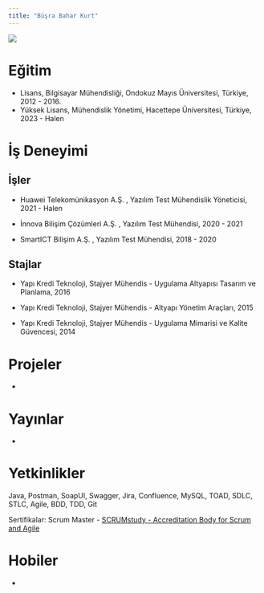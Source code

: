 ```yaml
---
title: "Büşra Bahar Kurt"
---
```


![](/assets/images/bbaharkurt.jpeg){fig-align="center"}

# Eğitim

-   Lisans, Bilgisayar Mühendisliği, Ondokuz Mayıs Üniversitesi, Türkiye, 2012 - 2016.
-   Yüksek Lisans, Mühendislik Yönetimi, Hacettepe Üniversitesi, Türkiye, 2023 - Halen

# İş Deneyimi

## İşler

-   Huawei Telekomünikasyon A.Ş. , Yazılım Test Mühendislik Yöneticisi, 2021 - Halen

-   İnnova Bilişim Çözümleri A.Ş. , Yazılım Test Mühendisi, 2020 - 2021

-   SmartICT Bilişim A.Ş. , Yazılım Test Mühendisi, 2018 - 2020

## Stajlar

-   Yapı Kredi Teknoloji, Stajyer Mühendis - Uygulama Altyapısı Tasarım ve Planlama, 2016

-   Yapı Kredi Teknoloji, Stajyer Mühendis - Altyapı Yönetim Araçları, 2015

-   Yapı Kredi Teknoloji, Stajyer Mühendis - Uygulama Mimarisi ve Kalite Güvencesi, 2014

# Projeler

-   

# Yayınlar

-   

# Yetkinlikler

Java, Postman, SoapUI, Swagger, Jira, Confluence, MySQL, TOAD, SDLC, STLC, Agile, BDD, TDD, Git

Sertifikalar: Scrum Master - [SCRUMstudy - Accreditation Body for Scrum and Agile](https://www.linkedin.com/company/scrumstudy?trk=public_profile_profile-section-card_subtitle-click)

# Hobiler

-   
